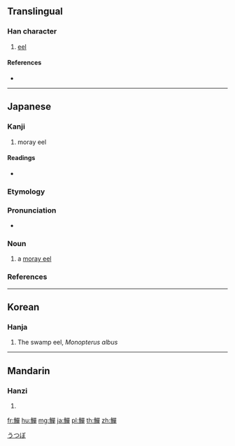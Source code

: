 {{character info/new}}
{{also|鱔}}
==Translingual==

===Han character===
{{Han char|rn=195|rad=魚|as=12|sn=23|four=|canj=NFRRJ|ids=⿰魚單}}

# [[eel]]

====References====
* {{Han ref|kx=1478.160|dkj=46496|dj=2009.360|hdz=74714.010|uh=9C53|ud=40019}}

----

==Japanese==

===Kanji===
{{ja-kanji|grade=|rs=魚12}}

# moray eel

====Readings====
* {{ja-readings|goon=[[ぜん]] (zen), [[だ]] (da)|kanon=[[せん]] (sen), [[た]] (ta)|kun=[[うつぼ]] (utsubo), [[うみへび]] (umihebi), [[ごまめ]] (gomame)}}

===Etymology===
{{wikipedia|lang=ja|ウツボ}}
{{ja-kanjitab|うつぼ|yomi=k}}
{{rfe|lang=ja}}

===Pronunciation===
{{ja-pron|うつぼ|acc=h|acc_ref=DJR,NHK,SMK5|y=k}}
* {{homophone|lang=ja|sort=うつぼ|靫|空穂}}

===Noun===
{{ja-noun|うつぼ|ウツボ}}

# a [[moray eel]]

===References===
<references/>

[[Category:ja:Eels|うつぼ]]

----

==Korean==

===Hanja===
{{ko-hanja|hangeul=선|eumhun=|rv=seon|mr=sŏn|y=sen}}

# The swamp eel, ''Monopterus albus''

----

==Mandarin==

===Hanzi===
{{cmn-hanzi|pin=[[shàn]] ([[shan4]]), [[tuó]] ([[tuo2]])|wg=shan<sup>4</sup>, t'o<sup>2</sup>}}

# {{defn|lang=cmn|sort=魚12}}

[[fr:鱓]]
[[hu:鱓]]
[[mg:鱓]]
[[ja:鱓]]
[[pl:鱓]]
[[th:鱓]]
[[zh:鱓]]